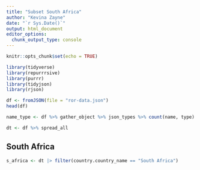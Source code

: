 ---
title: "Subset South Africa"
author: "Kevina Zayne"
date: "`r Sys.Date()`"
output: html_document
editor_options: 
  chunk_output_type: console
---

```{r setup, include=FALSE}
knitr::opts_chunk$set(echo = TRUE)
```

```{r}
library(tidyverse)
library(repurrrsive)
library(purrr)
library(tidyjson)
library(rjson)
```

```{r}
df <- fromJSON(file = "ror-data.json")
head(df)

name_type <- df %>% gather_object %>% json_types %>% count(name, type)

dt <- df %>% spread_all
```

## South Africa
```{r}
s_africa <- dt |> filter(country.country_name == "South Africa")
```

